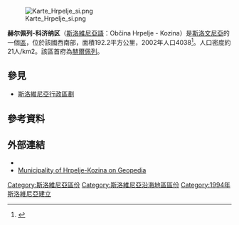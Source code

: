 {{expand|time=2017-03-08T12:24:34+00:00}}
[[File:Karte_Hrpelje_si.png|thumb]]

'''赫尔佩列-科济纳区'''（[[斯洛維尼亞語|斯洛維尼亞語]]：Občina Hrpelje - Kozina）是[[斯洛文尼亞|斯洛文尼亞]]的一個[[斯洛維尼亞行政區劃|區]]，位於該國西南部，面積192.2平方公里，2002年人口4038<ref>{{Cite web |url=http://www.stat.si/popis2002/en/ |title=Statistical Office of the Republic of Slovenia, census of 2002 |access-date=2017-03-08 |archive-date=2016-12-18 |archive-url=https://web.archive.org/web/20161218144633/http://www.stat.si/popis2002/en/ |dead-url=no }}</ref>。人口密度約21人/km2。該區首府為[[赫爾佩列|赫爾佩列]]。

==參見==
*[[斯洛維尼亞行政區劃|斯洛維尼亞行政區劃]]

==參考資料==
{{Reflist}}

==外部連結==
*{{commonscat-inline|Hrpelje - Kozina municipality|Municipality of Hrpelje-Kozina}}
*[http://www.geopedia.si/Geopedia_en.html#L5567_F10131146_vF_b4_x417036.5_y52405.5_s15 Municipality of Hrpelje-Kozina on Geopedia] {{Wayback|url=http://www.geopedia.si/Geopedia_en.html#L5567_F10131146_vF_b4_x417036.5_y52405.5_s15 |date=20120620155109 }}

{{Slovenia-geo-stub}}
[[Category:斯洛維尼亞區份|Category:斯洛維尼亞區份]]
[[Category:斯洛維尼亞沿海地區區份|Category:斯洛維尼亞沿海地區區份]]
[[Category:1994年斯洛維尼亞建立|Category:1994年斯洛維尼亞建立]]
